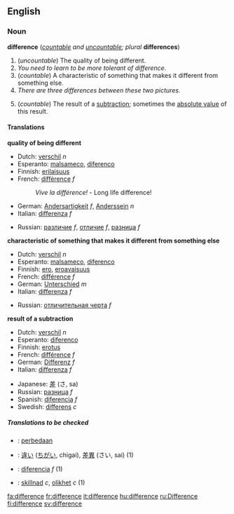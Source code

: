 ==English==

===Noun===
'''difference'''  (''[[countable]] and [[uncountable]]; plural'' '''differences''')

#(''uncountable'') The quality of being different.
#''You need to learn to be more tolerant of difference.''
#(''countable'') A characteristic of something that makes it different from something else.
#''There are three differences between these two pictures.''
#{{arithmetic}} (''countable'') The result of a [[subtraction]]; sometimes the [[absolute value]] of this result.

====Translations====

'''quality of being different'''
{{top}}
*Dutch: [[verschil]] ''n''
*Esperanto: [[malsameco]], [[diferenco]]
*Finnish: [[erilaisuus]]
*French: [[différence]] ''f''
*:''Vive la différence!'' - Long life difference!
*German: [[Andersartigkeit]] ''f'', [[Anderssein]] ''n''
*Italian: [[differenza]] ''f''
{{mid}}
*Russian: [[различие]] ''f'', [[отличие]] ''f'', [[разница]] ''f''
{{bottom}}

'''characteristic of something that makes it different from something else'''
{{top}}
*Dutch: [[verschil]] ''n''
*Esperanto: [[malsameco]], [[diferenco]]
*Finnish: [[ero]], [[eroavaisuus]]
*French: [[différence]] ''f''
*German: [[Unterschied]] ''m''
*Italian: [[differenza]] ''f''
{{mid}}
*Russian: [[отличительная черта]] ''f''
{{bottom}}

'''result of a subtraction'''
{{top}}
*Dutch: [[verschil]] ''n''
*Esperanto: [[diferenco]]
*Finnish: [[erotus]]
*French: [[différence]] ''f''
*German: [[Differenz]] ''f''
*Italian: [[differenza]] ''f''
{{mid}}
*Japanese: [[差]] (さ, sa)
*Russian: [[разница]] ''f''
*Spanish: [[diferencia]] ''f''
*Swedish: [[differens]] ''c''
{{bottom}}

=====Translations to be checked=====
<!--Remove this section once all of the translations below have been moved into the tables above.-->
{{checktrans}}

*{{ttbc|Indonesian}}: [[beda|perbedaan]]
*{{ttbc|Japanese}}: [[違い]] ([[ちがい]], chigai), [[差異]] (さい, sai) (1)
*{{ttbc|Spanish}}: [[diferencia]] ''f'' (1)
*{{ttbc|Swedish}}: [[skillnad]] ''c'', [[olikhet]] ''c'' (1)
[[fa:difference]]
[[fr:difference]]
[[it:difference]]
[[hu:difference]]
[[ru:Difference]]
[[fi:difference]]
[[sv:difference]]